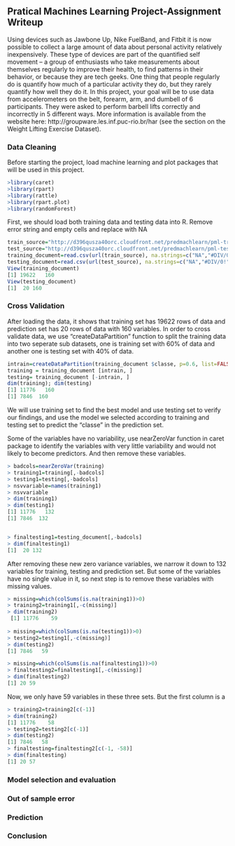 
## Pratical Machines Learning Project-Assignment Writeup

Using devices such as Jawbone Up, Nike FuelBand, and Fitbit it is now possible to collect a large amount of data about personal activity relatively inexpensively. These type of devices are part of the quantified self movement – a group of enthusiasts who take measurements about themselves regularly to improve their health, to find patterns in their behavior, or because they are tech geeks. One thing that people regularly do is quantify how much of a particular activity they do, but they rarely quantify how well they do it. In this project, your goal will be to use data from accelerometers on the belt, forearm, arm, and dumbell of 6 participants. They were asked to perform barbell lifts correctly and incorrectly in 5 different ways. More information is available from the website here: http://groupware.les.inf.puc-rio.br/har (see the section on the Weight Lifting Exercise Dataset). 

### Data Cleaning
Before starting the project, load machine learning and plot packages that will be used in this project. 
```r
>library(caret)
>library(rpart)
>library(rattle)
>library(rpart.plot)
>library(randomForest)
```
First, we should load both training data and testing data into R. Remove error string and empty cells and replace with NA
```r
train_source="http://d396qusza40orc.cloudfront.net/predmachlearn/pml-training.csv"
test_source="http://d396qusza40orc.cloudfront.net/predmachlearn/pml-testing.csv"
training_document=read.csv(url(train_source), na.strings=c("NA","#DIV/0!",""))
testing_document=read.csv(url(test_source), na.strings=c("NA","#DIV/0!",""))
View(training_document)
[1] 19622   160
View(testing_document)
[1]  20 160
```

### Cross Validation
After loading the data, it shows that training set has 19622 rows of data and prediction set has 20 rows of data with 160 variables. In order to cross validate data, we use "createDataPartition" function to split the training data into two seperate sub datasets, one is training set with 60% of data and another one is testing set with 40% of data.

```r
intrain=createDataPartition(training_document $classe, p=0.6, list=FALSE)
training = training_document [intrain, ]
testing= training_document [-intrain, ]
dim(training); dim(testing)
[1] 11776   160
[1] 7846  160
```
We will use training set to find the best model and use testing set to verify our findings, and use the model we selected according to training and testing set to predict the "classe" in the prediction set. 

Some of the variables have no variability, use nearZeroVar function in caret package to identify the variables with very little variability and would not likely to become predictors. And then remove these variables. 

```r
> badcols=nearZeroVar(training)
> training1=training[,-badcols]
> testing1=testing[,-badcols]
> nsvvariable=names(training1)
> nsvvariable
> dim(training1)
> dim(testing1)
[1] 11776   132
[1] 7846  132


> finaltesting1=testing_document[,-badcols]
> dim(finaltesting1)
[1]  20 132
```
After removing these new zero variance variables, we narrow it down to 132 variables for training, testing and prediction set. But some of the variables have no single value in it, so next step is to remove these variables with missing values.

```r
> missing=which(colSums(is.na(training1))>0)
> training2=training1[,-c(missing)]
> dim(training2)
 [1] 11776    59
 
> missing=which(colSums(is.na(testing1))>0)
> testing2=testing1[,-c(missing)]
> dim(testing2)
[1] 7846   59

> missing=which(colSums(is.na(finaltesting1))>0)
> finaltesting2=finaltesting1[,-c(missing)]
> dim(finaltesting2)
[1] 20 59
```
Now, we only have 59 variables in these three sets. But the first column is a 

```r
> training2=training2[c(-1)]
> dim(training2)
[1] 11776    58
> testing2=testing2[c(-1)]
> dim(testing2)
[1] 7846   58
> finaltesting=finaltesting2[c(-1, -58)]
> dim(finaltesting)
[1] 20 57
```

### Model selection and evaluation

### Out of sample error

### Prediction 

### Conclusion

